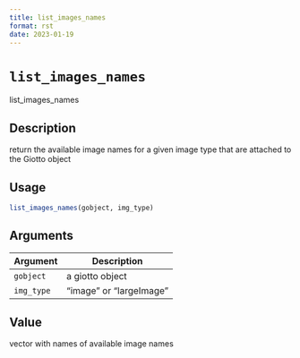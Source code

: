 ```yaml
--- 
title: list_images_names 
format: rst 
date: 2023-01-19 
--- 
```

# `list_images_names`

list_images_names


## Description

return the available image names for a given image type that are attached to the Giotto object


## Usage

```r
list_images_names(gobject, img_type)
```


## Arguments

Argument      |Description
------------- |----------------
`gobject`     |     a giotto object
`img_type`     |     "image" or "largeImage"


## Value

vector with names of available image names


